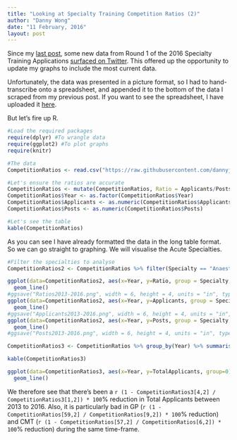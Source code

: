 ```yaml
---
title: "Looking at Specialty Training Competition Ratios (2)"
author: "Danny Wong"
date: "11 February, 2016"
layout: post
---
```


Since my [last post](http://dannyjnwong.github.io/Specialty-training-competition-ratios/), some new data from Round 1 of the 2016 Specialty Training Applications [surfaced on Twitter](https://twitter.com/ASiTofficial/status/695945762199498752). This offered up the opportunity to update my graphs to include the most current data.

Unfortunately, the data was presented in a picture format, so I had to hand-transcribe onto a spreadsheet, and appended it to the bottom of the data I scraped from my previous post. If you want to see the spreadsheet, I have uploaded it [here](https://raw.githubusercontent.com/dannyjnwong/dannyjnwong.github.io/master/data/CompetitionRatios2013-2016.csv).

But let's fire up R.

```r
#Load the required packages
require(dplyr) #To wrangle data
require(ggplot2) #To plot graphs
require(knitr)

#The data
CompetitionRatios <- read.csv("https://raw.githubusercontent.com/dannyjnwong/dannyjnwong.github.io/master/data/CompetitionRatios2013-2016.csv")

#Let's ensure the ratios are accurate
CompetitionRatios <- mutate(CompetitionRatios, Ratio = Applicants/Posts)
CompetitionRatios$Year <- as.factor(CompetitionRatios$Year)
CompetitionRatios$Applicants <- as.numeric(CompetitionRatios$Applicants)
CompetitionRatios$Posts <- as.numeric(CompetitionRatios$Posts)

#Let's see the table
kable(CompetitionRatios)
```

As you can see I have already formatted the data in the long table format. So we can go straight to graphing. We will visualise the Acute Specialties.

```r
#Filter the specialties to analyse
CompetitionRatios2 <- CompetitionRatios %>% filter(Specialty == "Anaesthetics" | Specialty == "Core Medical Training" | Specialty == "Core Surgical Training" | Specialty == "General Practice" | Specialty == "Paediatrics" | Specialty == "ACCS EM" | Specialty == "Obstetrics and Gynaecology")

ggplot(data=CompetitionRatios2, aes(x=Year, y=Ratio, group = Specialty, colour = Specialty)) +
  geom_line()
#ggsave("Ratios2013-2016.png", width = 6, height = 4, units = "in", type = "cairo-png")
ggplot(data=CompetitionRatios2, aes(x=Year, y=Applicants, group = Specialty, colour = Specialty)) +
  geom_line()
#ggsave("Applicants2013-2016.png", width = 6, height = 4, units = "in", type = "cairo-png")
ggplot(data=CompetitionRatios2, aes(x=Year, y=Posts, group = Specialty, colour = Specialty)) +
  geom_line()
#ggsave("Posts2013-2016.png", width = 6, height = 4, units = "in", type = "cairo-png")

CompetitionRatios3 <- CompetitionRatios %>% group_by(Year) %>% summarise(TotalApplicants = sum(Applicants), TotalPosts = sum(Posts)) %>% mutate(MeanRatio = TotalApplicants/TotalPosts)

kable(CompetitionRatios3)

ggplot(data=CompetitionRatios3, aes(x=Year, y=TotalApplicants, group=0)) + 
  geom_line()
```

We therefore see that there's been a `r (1 - CompetitionRatios3[4,2] / CompetitionRatios3[1,2]) * 100`% reduction in Total Applicants between 2013 to 2016. Also, it is particularly bad in GP (`r (1 - CompetitionRatios[59,2] / CompetitionRatios[9,2]) * 100`% reduction) and CMT (`r (1 - CompetitionRatios[57,2] / CompetitionRatios[6,2]) * 100`% reduction) during the same time-frame.